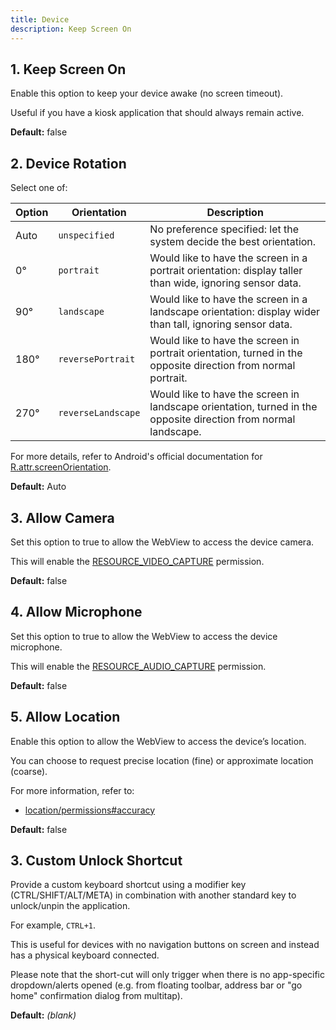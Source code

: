 ```yaml
---
title: Device
description: Keep Screen On
---
```


## 1. Keep Screen On

Enable this option to keep your device awake (no screen timeout).

Useful if you have a kiosk application that should always remain active.

**Default:** false

## 2. Device Rotation

Select one of:

| Option | Orientation        | Description |
|--------|--------------------|-------------|
| Auto   | `unspecified`      | No preference specified: let the system decide the best orientation. |
| 0°     | `portrait`         | Would like to have the screen in a portrait orientation: display taller than wide, ignoring sensor data. |
| 90°    | `landscape`        | Would like to have the screen in a landscape orientation: display wider than tall, ignoring sensor data. |
| 180°   | `reversePortrait`  | Would like to have the screen in portrait orientation, turned in the opposite direction from normal portrait. |
| 270°   | `reverseLandscape` | Would like to have the screen in landscape orientation, turned in the opposite direction from normal landscape. |

For more details, refer to Android's official documentation for [R.attr.screenOrientation](https://developer.android.com/reference/android/R.attr#screenOrientation).

**Default:** Auto

## 3. Allow Camera

Set this option to true to allow the WebView to access the device camera.

This will enable the [RESOURCE_VIDEO_CAPTURE](https://developer.android.com/reference/android/webkit/PermissionRequest#RESOURCE_VIDEO_CAPTURE) permission.

**Default:** false

## 4. Allow Microphone

Set this option to true to allow the WebView to access the device microphone.

This will enable the [RESOURCE_AUDIO_CAPTURE](https://developer.android.com/reference/android/webkit/PermissionRequest#RESOURCE_AUDIO_CAPTURE) permission.

**Default:** false

## 5. Allow Location

Enable this option to allow the WebView to access the device’s location.

You can choose to request precise location (fine) or approximate location (coarse).  

For more information, refer to:

- [location/permissions#accuracy](https://developer.android.com/develop/sensors-and-location/location/permissions#accuracy)

**Default:** false


## 3. Custom Unlock Shortcut

Provide a custom keyboard shortcut using a modifier key (CTRL/SHIFT/ALT/META)
in combination with another standard key to unlock/unpin the application.

For example, `CTRL+1`.

This is useful for devices with no navigation buttons on screen and instead
has a physical keyboard connected.

Please note that the short-cut will only trigger when there is no app-specific
dropdown/alerts opened (e.g. from floating toolbar, address bar or "go home"
confirmation dialog from multitap).

**Default:** *(blank)*
